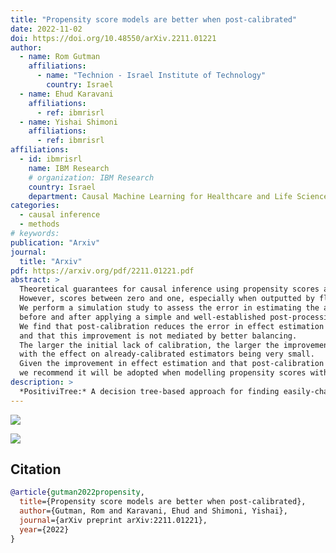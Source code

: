 ```yaml
---
title: "Propensity score models are better when post-calibrated"
date: 2022-11-02
doi: https://doi.org/10.48550/arXiv.2211.01221
author:
  - name: Rom Gutman
    affiliations:
      - name: "Technion - Israel Institute of Technology"
        country: Israel
  - name: Ehud Karavani 
    affiliations:
      - ref: ibmrisrl
  - name: Yishai Shimoni
    affiliations: 
      - ref: ibmrisrl
affiliations: 
  - id: ibmrisrl
    name: IBM Research
    # organization: IBM Research
    country: Israel
    department: Causal Machine Learning for Healthcare and Life Sciences
categories:
  - causal inference
  - methods
# keywords: 
publication: "Arxiv"
journal: 
  title: "Arxiv"
pdf: https://arxiv.org/pdf/2211.01221.pdf
abstract: >
  Theoretical guarantees for causal inference using propensity scores are partly based on the scores behaving like conditional probabilities. 
  However, scores between zero and one, especially when outputted by flexible statistical estimators, do not necessarily behave like probabilities. 
  We perform a simulation study to assess the error in estimating the average treatment effect 
  before and after applying a simple and well-established post-processing method to calibrate the propensity scores. 
  We find that post-calibration reduces the error in effect estimation for expressive uncalibrated statistical estimators, 
  and that this improvement is not mediated by better balancing. 
  The larger the initial lack of calibration, the larger the improvement in effect estimation, 
  with the effect on already-calibrated estimators being very small. 
  Given the improvement in effect estimation and that post-calibration is computationally cheap, 
  we recommend it will be adopted when modelling propensity scores with expressive models.
description: >
  *PositiviTree:* A decision tree-based approach for finding easily-characterizable positivity violations.
---
```


:::{.column-page layout-ncol=2}
![](simulation_calibration_ate.jpg)

![](acic_models_calibration_ate.jpg)
:::

## Citation
```bibtex
@article{gutman2022propensity,
  title={Propensity score models are better when post-calibrated},
  author={Gutman, Rom and Karavani, Ehud and Shimoni, Yishai},
  journal={arXiv preprint arXiv:2211.01221},
  year={2022}
}
```

